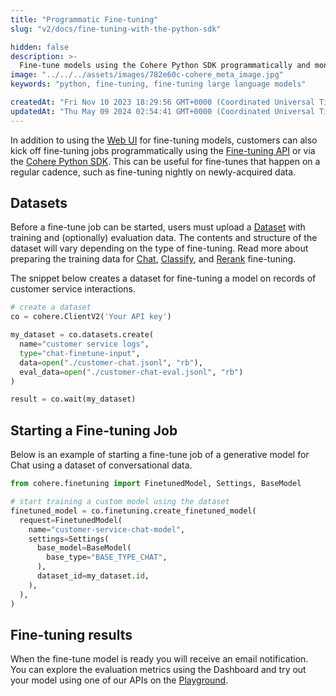 ```yaml
---
title: "Programmatic Fine-tuning"
slug: "v2/docs/fine-tuning-with-the-python-sdk"

hidden: false
description: >-
  Fine-tune models using the Cohere Python SDK programmatically and monitor the results through the Dashboard Web UI.
image: "../../../assets/images/782e60c-cohere_meta_image.jpg"  
keywords: "python, fine-tuning, fine-tuning large language models"

createdAt: "Fri Nov 10 2023 18:29:56 GMT+0000 (Coordinated Universal Time)"
updatedAt: "Thu May 09 2024 02:54:41 GMT+0000 (Coordinated Universal Time)"
---
```

In addition to using the [Web UI](/v2/docs/fine-tuning-with-the-cohere-dashboard) for fine-tuning models, customers can also kick off fine-tuning jobs programmatically using the [Fine-tuning API](/reference/listfinetunedmodels) or via the [Cohere Python SDK](https://pypi.org/project/cohere/). This can be useful for fine-tunes that happen on a regular cadence, such as fine-tuning nightly on newly-acquired data.

## Datasets

Before a fine-tune job can be started, users must upload a [Dataset](/v2/docs/datasets) with training and (optionally) evaluation data. The contents and structure of the dataset will vary depending on the type of fine-tuning. Read more about preparing the training data for [Chat](/v2/docs/chat-preparing-the-data), [Classify](/v2/docs/classify-preparing-the-data), and [Rerank](/v2/docs/rerank-preparing-the-data) fine-tuning.

The snippet below creates a dataset for fine-tuning a model on records of customer service interactions.

```python PYTHON
# create a dataset
co = cohere.ClientV2('Your API key')

my_dataset = co.datasets.create(
  name="customer service logs",
  type="chat-finetune-input",
  data=open("./customer-chat.jsonl", "rb"),
  eval_data=open("./customer-chat-eval.jsonl", "rb")
)

result = co.wait(my_dataset)
```

## Starting a Fine-tuning Job

Below is an example of starting a fine-tune job of a generative model for Chat using a dataset of conversational data.

```python PYTHON
from cohere.finetuning import FinetunedModel, Settings, BaseModel

# start training a custom model using the dataset
finetuned_model = co.finetuning.create_finetuned_model(
  request=FinetunedModel(
    name="customer-service-chat-model",
    settings=Settings(
      base_model=BaseModel(
        base_type="BASE_TYPE_CHAT",
      ),
      dataset_id=my_dataset.id,
    ),
  ),
)
```

## Fine-tuning results

When the fine-tune model is ready you will receive an email notification. You can explore the evaluation metrics using the Dashboard and try out your model using one of our APIs on the [Playground](https://dashboard.cohere.com/playground/).

